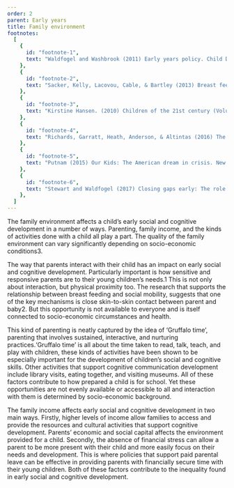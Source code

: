 ```yaml
---
order: 2
parent: Early years
title: Family environment
footnotes:
  [
    {
      id: "footnote-1",
      text: "Waldfogel and Washbrook (2011) Early years policy. Child Development Research, 2011, 1-12.",
    },
    {
      id: "footnote-2",
      text: "Sacker, Kelly, Lacovou, Cable, & Bartley (2013) Breast feeding and intergenerational social mobility: what are the mechanisms? Archives of Disease in Childhood, 98, 666-671.",
    },
    {
      id: "footnote-3",
      text: "Kirstine Hansen. (2010) Children of the 21st century (Volume 2): The first five years. The UK Millennium Cohort Study series. Policy Press.",
    },
    {
      id: "footnote-4",
      text: "Richards, Garratt, Heath, Anderson, & Altintas (2016) The childhood origins of social mobility: socio-economic inequalities and changing opportunities.",
    },
    {
      id: "footnote-5",
      text: "Putnam (2015) Our Kids: The American dream in crisis. New York: Simon & Schuster.",
    },
    {
      id: "footnote-6",
      text: "Stewart and Waldfogel (2017) Closing gaps early: The role of early years policy in promoting social mobility in England. Sutton Trust. ",
    },
  ]
---
```


<div>
  The family environment affects a child’s early social and cognitive development in a
  number of ways. Parenting, family income, and the kinds of activities done with a child
  all play a part. The quality of the family environment can vary significantly depending
  on socio-economic conditions<FootnoteLink linkId="footnote-3">3</FootnoteLink>.

  The way that parents interact with their child has an impact on early social and
  cognitive development. Particularly important is how sensitive and responsive
  parents are to their young children’s needs.<FootnoteLink
  linkId="footnote-1">1</FootnoteLink> This is not only about interaction, but
  physical proximity too. The research that supports the relationship between
  breast feeding and social mobility, suggests that one of the key mechanisms is
  close skin-to-skin contact between parent and baby<FootnoteLink
  linkId="footnote-2">2</FootnoteLink>. But this opportunity is not available to
  everyone and is itself connected to socio-economic circumstances and health.

</div>


This kind of parenting is neatly captured by the idea of ‘Gruffalo
time’<FootnoteLink text="4"/>, parenting that involves
sustained, interactive, and nurturing practices<FootnoteLink
text="5"/>.‘Gruffalo time’ is all about the time taken
to read, talk, teach, and play with children, these kinds of activities have
been shown to be especially important for the development of children’s social
and cognitive skills. Other activities that support cognitive communication
development include library visits, eating together, and visiting museums. All
of these factors contribute to how prepared a child is for school. Yet these
opportunities are not evenly available or accessible to all and interaction with
them is determined by socio-economic background.

The family income affects early social and cognitive development in two main
ways. Firstly, higher levels of income allow families to access and provide the
resources and cultural activities that support cognitive development. Parents’
economic and social capital affects the environment provided for a child.
Secondly, the absence of financial stress can allow a parent to be more present
with their child and more easily focus on their needs and development. This is
where policies that support paid parental leave can be effective in providing
parents with financially secure time with their young children. Both of these
factors contribute to the inequality found in early social and cognitive
development.<FootnoteLink text="6"/>

<ResearchImage imageName="family-environment.jpg" />
